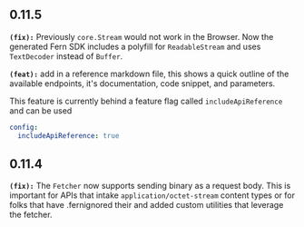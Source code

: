 ## 0.11.5
**`(fix):`** Previously `core.Stream` would not work in the Browser. Now the generated Fern SDK
includes a polyfill for `ReadableStream` and uses `TextDecoder` instead of `Buffer`.


**`(feat):`** add in a reference markdown file, this shows a quick outline of the available endpoints,
it's documentation, code snippet, and parameters.

This feature is currently behind a feature flag called `includeApiReference` and can be used

```yaml
config:
  includeApiReference: true
```


## 0.11.4
**`(fix):`** The `Fetcher` now supports sending binary as a request body. This is important
for APIs that intake `application/octet-stream` content types or for folks that have
.fernignored their and added custom utilities that leverage the fetcher.


